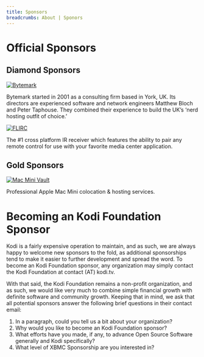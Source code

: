 ```yaml
---
title: Sponsors
breadcrumbs: About | Sponors
---
```


# Official Sponsors

## Diamond Sponsors

<a href="http://www.bytemark.co.uk/r/xbmc"><img alt="Bytemark" src="/images/bytemark_logo-black.webp" /></a>

Bytemark started in 2001 as a consulting firm based in York, UK. Its directors are experienced software and network engineers Matthew Bloch and Peter Taphouse. They combined their experience to build the UK’s ‘nerd hosting outfit of choice.’

<a href="http://www.flirc.tv/"><img alt="FLIRC" src="/images/flirc.webp" /></a><p/>

The #1 cross platform IR receiver which features the ability to pair any remote control for use with your favorite media center application.

## Gold Sponsors

<a href="http://www.macminivault.com/"><img alt="Mac Mini Vault" src="/images/macminivault.png" /></a><p/>

Professional Apple Mac Mini colocation & hosting services.

# Becoming an Kodi Foundation Sponsor

Kodi is a fairly expensive operation to maintain, and as such, we are always happy to welcome new sponsors to the fold, as additional sponsorships tend to make it easier to further development and spread the word. To become an Kodi Foundation sponsor, any organization may simply contact the Kodi Foundation at contact (AT) kodi.tv.

With that said, the Kodi Foundation remains a non-profit organization, and as such, we would like very much to combine simple financial growth with definite software and community growth. Keeping that in mind, we ask that all potential sponsors answer the following brief questions in their contact email:

1. In a paragraph, could you tell us a bit about your organization?
1. Why would you like to become an Kodi Foundation sponsor?
1. What efforts have you made, if any, to advance Open Source Software generally and Kodi specifically?
1. What level of XBMC Sponsorship are  you interested in?
